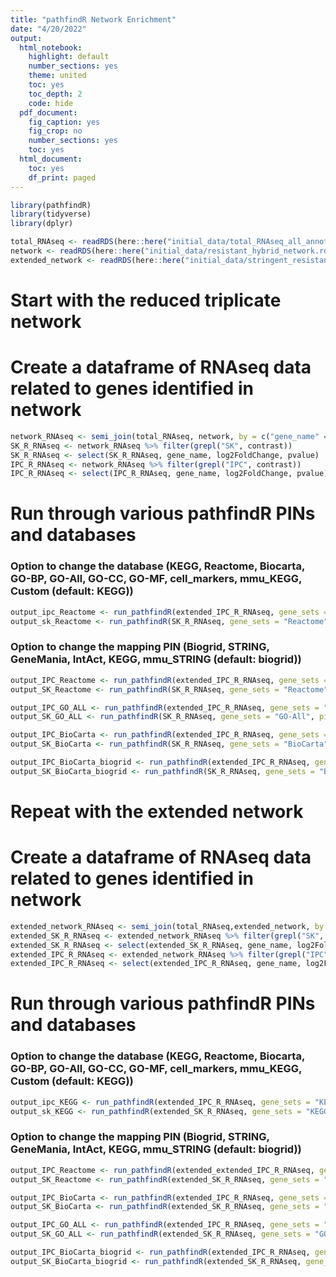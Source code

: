 ---
title: "pathfindR Network Enrichment"
date: "4/20/2022"
output:
  html_notebook:
    highlight: default
    number_sections: yes
    theme: united
    toc: yes
    toc_depth: 2
    code: hide
  pdf_document:
    fig_caption: yes
    fig_crop: no
    number_sections: yes
    toc: yes
  html_document:
    toc: yes
    df_print: paged
---



```{r setup, include=FALSE}
library(pathfindR)
library(tidyverse)
library(dplyr)
```

```{r}
total_RNAseq <- readRDS(here::here("initial_data/total_RNAseq_all_annot_results.rds"))
network <- readRDS(here::here("initial_data/resistant_hybrid_network.rds"))
extended_network <- readRDS(here::here("initial_data/stringent_resistant.rds"))
```

# Start with the reduced triplicate network

# Create a dataframe of RNAseq data related to genes identified in network
```{r}
network_RNAseq <- semi_join(total_RNAseq, network, by = c("gene_name" = "mRNA"))
SK_R_RNAseq <- network_RNAseq %>% filter(grepl("SK", contrast))
SK_R_RNAseq <- select(SK_R_RNAseq, gene_name, log2FoldChange, pvalue)
IPC_R_RNAseq <- network_RNAseq %>% filter(grepl("IPC", contrast))
IPC_R_RNAseq <- select(IPC_R_RNAseq, gene_name, log2FoldChange, pvalue)
```


# Run through various pathfindR PINs and databases

### Option to change the database (KEGG, Reactome, Biocarta, GO-BP, GO-All, GO-CC, GO-MF, cell_markers, mmu_KEGG, Custom (default: KEGG))
```{r}
output_ipc_Reactome <- run_pathfindR(extended_IPC_R_RNAseq, gene_sets = "Reactome", output_dir = "results/triplicate_network/enrichment_results/IPCR_Reactome")
output_sk_Reactome <- run_pathfindR(SK_R_RNAseq, gene_sets = "Reactome", output_dir = "results/triplicate_network/enrichment_results/SKR_Reactome")
```



### Option to change the mapping PIN (Biogrid, STRING, GeneMania, IntAct, KEGG, mmu_STRING (default: biogrid))
```{r}
output_IPC_Reactome <- run_pathfindR(extended_IPC_R_RNAseq, gene_sets = "Reactome", pin_name_path = "STRING", output_dir = "results/triplicate_network/enrichment_results/IPCR_Reactome")
output_SK_Reactome <- run_pathfindR(SK_R_RNAseq, gene_sets = "Reactome", pin_name_path = "STRING", output_dir = "results/triplicate_network/enrichment_results/SKR_Reactome")

output_IPC_GO_ALL <- run_pathfindR(extended_IPC_R_RNAseq, gene_sets = "GO-All", pin_name_path = "STRING", output_dir = "results/triplicate_network/enrichment_results/IPCR_GO_ALL")
output_SK_GO_ALL <- run_pathfindR(SK_R_RNAseq, gene_sets = "GO-All", pin_name_path = "STRING", output_dir = "results/triplicate_network/enrichment_results/SKR_GO_ALL")

output_IPC_BioCarta <- run_pathfindR(extended_IPC_R_RNAseq, gene_sets = "BioCarta", pin_name_path = "STRING", output_dir = "results/triplicate_network/enrichment_results/IPCR_BioCarta")
output_SK_BioCarta <- run_pathfindR(SK_R_RNAseq, gene_sets = "BioCarta", pin_name_path = "STRING", output_dir = "results/triplicate_network/enrichment_results/SKR_BioCarta")

output_IPC_BioCarta_biogrid <- run_pathfindR(extended_IPC_R_RNAseq, gene_sets = "BioCarta", pin_name_path = "Biogrid", output_dir = "results/triplicate_network/enrichment_results/IPCR_BioCarta_biogrid")
output_SK_BioCarta_biogrid <- run_pathfindR(SK_R_RNAseq, gene_sets = "BioCarta", pin_name_path = "Biogrid", output_dir = "results/triplicate_network/enrichment_results/SKR_BioCarta_biogrid")
```




# Repeat with the extended network

# Create a dataframe of RNAseq data related to genes identified in network
```{r}
extended_network_RNAseq <- semi_join(total_RNAseq,extended_network, by = c("gene_name" = "mRNA"))
extended_SK_R_RNAseq <- extended_network_RNAseq %>% filter(grepl("SK", contrast))
extended_SK_R_RNAseq <- select(extended_SK_R_RNAseq, gene_name, log2FoldChange, pvalue)
extended_IPC_R_RNAseq <- extended_network_RNAseq %>% filter(grepl("IPC", contrast))
extended_IPC_R_RNAseq <- select(extended_IPC_R_RNAseq, gene_name, log2FoldChange, pvalue)
```


# Run through various pathfindR PINs and databases

### Option to change the database (KEGG, Reactome, Biocarta, GO-BP, GO-All, GO-CC, GO-MF, cell_markers, mmu_KEGG, Custom (default: KEGG))
```{r}
output_ipc_KEGG <- run_pathfindR(extended_IPC_R_RNAseq, gene_sets = "KEGG", output_dir = "results/extended_network/enrichment_results/IPCR_KEGG")
output_sk_KEGG <- run_pathfindR(extended_SK_R_RNAseq, gene_sets = "KEGG", output_dir = "results/extended_network/enrichment_results/SKR_KEGG")
```



### Option to change the mapping PIN (Biogrid, STRING, GeneMania, IntAct, KEGG, mmu_STRING (default: biogrid))
```{r}
output_IPC_Reactome <- run_pathfindR(extended_extended_IPC_R_RNAseq, gene_sets = "Reactome", pin_name_path = "KEGG", output_dir = "results/extended_network/enrichment_results/IPCR_Reactome")
output_SK_Reactome <- run_pathfindR(extended_SK_R_RNAseq, gene_sets = "Reactome", pin_name_path = "KEGG", output_dir = "results/extended_network/enrichment_results/SKR_Reactome")

output_IPC_BioCarta <- run_pathfindR(extended_IPC_R_RNAseq, gene_sets = "BioCarta", pin_name_path = "KEGG", output_dir = "results/extended_network/enrichment_results/IPCR_BioCarta")
output_SK_BioCarta <- run_pathfindR(extended_SK_R_RNAseq, gene_sets = "BioCarta", pin_name_path = "KEGG", output_dir = "results/extended_network/enrichment_results/SKR_BioCarta")

output_IPC_GO_ALL <- run_pathfindR(extended_IPC_R_RNAseq, gene_sets = "GO-All", pin_name_path = "STRING", output_dir = "results/extended_network/enrichment_results/IPCR_GO_ALL")
output_SK_GO_ALL <- run_pathfindR(extended_SK_R_RNAseq, gene_sets = "GO-All", pin_name_path = "STRING", output_dir = "results/extended_network/enrichment_results/SKR_GO_ALL")

output_IPC_BioCarta_biogrid <- run_pathfindR(extended_IPC_R_RNAseq, gene_sets = "BioCarta", pin_name_path = "Biogrid", output_dir = "results/extended_network/enrichment_results/IPCR_BioCarta_biogrid")
output_SK_BioCarta_biogrid <- run_pathfindR(extended_SK_R_RNAseq, gene_sets = "BioCarta", pin_name_path = "Biogrid", output_dir = "results/extended_network/enrichment_results/SKR_BioCarta_biogrid")
```
